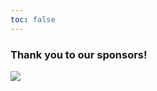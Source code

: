 ```yaml
---
toc: false
---
```


### Thank you to our sponsors!

[![](images/institute-for-comp-data-enabled-insight_web_0.svg)](https://datainsight.arizona.edu/)
